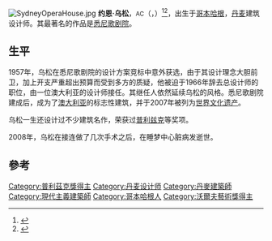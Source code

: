 {{Infobox architect
|name                  = 约恩·乌松
|image                 = 
|image_size            = 
|caption               = 
|nationality           = [[丹麦|丹麦]]
|birth_date            = {{Birth date|1918|04|09|df=y}} 
|birth_place           = [[丹麦|丹麦]][[哥本哈根|哥本哈根]]
|death_date            = {{Death date and age|2008|11|29|1918|04|09|df=y}} 
|death_place           = [[丹麦|丹麦]][[赫爾辛格|赫爾辛格]]
|alma_mater            = Royal Danish Academy of Fine Arts
|influences            = 
|influenced            = 
|practice              = 
|significant_buildings = [[悉尼歌剧院|悉尼歌剧院]]
|significant_projects  = 
|significant_design    = 
|awards                = [[普利兹克奖|普利兹克奖]]
}}
[[File:SydneyOperaHouse.jpg|thumb]]
'''约恩·乌松'''，<small>AC</small>（{{lang-da|'''Jørn Utzon'''}}，{{bd|1918年|4月9日|2008年|11月29日|catIdx=Utzon, Jørn}}）<ref>{{cite news|url=http://www.google.com/hostednews/ap/article/ALeqM5ikmCHVv0stlSnIJYFrpEDVBq8I3wD94OKMGO0|title=Sydney Opera House designer Joern Utzon dies|date=2008-11-30|publisher=[[Associated_Press|Associated Press]]|accessdate=2008-11-30|archive-date=2008-12-20|archive-url=https://web.archive.org/web/20081220103225/http://www.google.com/hostednews/ap/article/ALeqM5ikmCHVv0stlSnIJYFrpEDVBq8I3wD94OKMGO0|dead-url=no}}</ref><ref>{{cite web
 |author      = Kathy Marks
 |title       = World Heritage honour for 'daring' Sydney Opera House
 |url         = http://www.independent.co.uk/news/world/australasia/world-heritage-honour-for-daring-sydney-opera-house-455193.html
 |work        = [[The_Independent|The Independent]]
 |publisher   = [[Independent_News_&_Media|Independent News & Media]]
 |date        = 27 June 2007
 |accessdate  = 14 September 2009
 |authorlink  = Kathy Marks
 |deadurl     = yes
 |archiveurl  = https://web.archive.org/web/20100108032541/http://www.independent.co.uk/news/world/australasia/world-heritage-honour-for-daring-sydney-opera-house-455193.html
 |archivedate = 2010年1月8日
}} </ref>，出生于[[哥本哈根|哥本哈根]]，[[丹麦|丹麦]]建筑设计师。其最著名的作品是[[悉尼歌剧院|悉尼歌剧院]]。

==生平==
1957年，乌松在悉尼歌剧院的设计方案竞标中意外获选，由于其设计理念大胆前卫，加上开支严重超出预算而受到多方的质疑，他被迫于1966年辞去总设计师的职位，由一位澳大利亚的设计师接任。其继任人依然延续乌松的风格。悉尼歌剧院建成后，成为了[[澳大利亚|澳大利亚]]的标志性建筑，并于2007年被列为[[世界文化遗产|世界文化遗产]]。

乌松一生还设计过不少建筑名作，荣获过[[普利兹克奖|普利兹克]]等奖项。

2008年，乌松在接连做了几次手术之后，在睡梦中心脏病发逝世。

== 參考 ==
{{Reflist|30em}}

{{沃尔夫艺术奖}}
{{Pritzker Prize laureates}}
{{Authority control}}
{{DEFAULTSORT:Utzon, Jørn}}
[[Category:普利茲克獎得主|Category:普利茲克獎得主]]
[[Category:丹麦设计师|Category:丹麦设计师]]
[[Category:丹麥建築師|Category:丹麥建築師]]
[[Category:現代主義建築師|Category:現代主義建築師]]
[[Category:哥本哈根人|Category:哥本哈根人]]
[[Category:沃爾夫藝術獎得主|Category:沃爾夫藝術獎得主]]